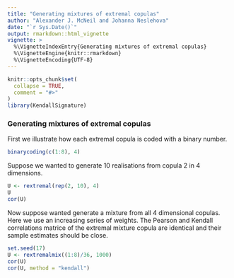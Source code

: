 ```yaml
---
title: "Generating mixtures of extremal copulas"
author: "Alexander J. McNeil and Johanna Neslehova"
date: "`r Sys.Date()`"
output: rmarkdown::html_vignette
vignette: >
  %\VignetteIndexEntry{Generating mixtures of extremal copulas}
  %\VignetteEngine{knitr::rmarkdown}
  %\VignetteEncoding{UTF-8}
---
```


```r
knitr::opts_chunk$set(
  collapse = TRUE,
  comment = "#>"
)
library(KendallSignature)
```
### Generating mixtures of extremal copulas
First we illustrate how each extremal copula is coded with a binary number.
```r
binarycoding(c(1:8), 4)
```

Suppose we wanted to generate 10 realisations from copula 2 in 4 dimensions.
```r
U <- rextremal(rep(2, 10), 4)
U
cor(U)
```

Now suppose wanted generate a mixture from all 4 dimensional copulas. Here we use an increasing series of weights. The Pearson and Kendall correlations matrice of the extremal mixture copula are identical and their sample estimates should be close.
```r
set.seed(17)
U <- rextremalmix((1:8)/36, 1000)
cor(U)
cor(U, method = "kendall")
```


